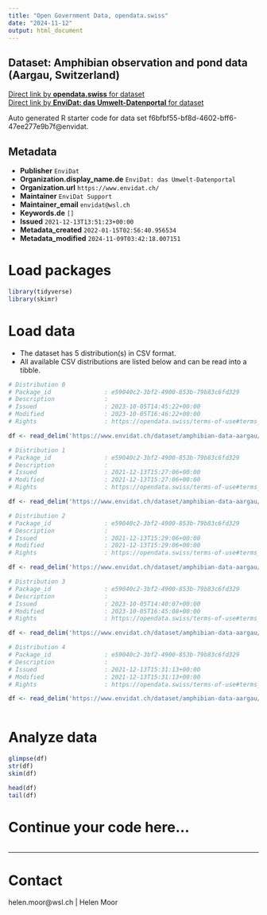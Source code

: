 ```yaml
---
title: "Open Government Data, opendata.swiss"
date: "2024-11-12"
output: html_document
---
```


## Dataset: Amphibian observation and pond data (Aargau, Switzerland)



[Direct link by **opendata.swiss** for dataset](https://opendata.swiss/de/dataset/amphibian-observation-and-pond-data-aargau-switzerland)<br>
[Direct link by **EnviDat: das Umwelt-Datenportal** for dataset](https://www.envidat.ch/#/metadata/amphibian-data-aargau)

Auto generated R starter code for data set f6bfbf55-bf8d-4602-bff6-47ee277e9b7f@envidat.

## Metadata

- **Publisher** `EnviDat`
- **Organization.display_name.de** `EnviDat: das Umwelt-Datenportal`
- **Organization.url** `https://www.envidat.ch/`
- **Maintainer** `EnviDat Support`
- **Maintainer_email** `envidat@wsl.ch`
- **Keywords.de** `[]`
- **Issued** `2021-12-13T13:51:23+00:00`
- **Metadata_created** `2022-01-15T02:56:40.956534`
- **Metadata_modified** `2024-11-09T03:42:18.007151`


# Load packages

```r

library(tidyverse)
library(skimr)

```

# Load data

-   The dataset has 5 distribution(s) in CSV format.
-   All available CSV distributions are listed below and can be read into a tibble.

```r

# Distribution 0
# Package_id               : e59040c2-3bf2-4900-853b-79b83c6fd329
# Description              : 
# Issued                   : 2023-10-05T14:45:22+00:00
# Modified                 : 2023-10-05T16:46:22+00:00
# Rights                   : https://opendata.swiss/terms-of-use#terms_by

df <- read_delim('https://www.envidat.ch/dataset/amphibian-data-aargau/resource/6b907363-02d8-4cfa-8b0f-36ab945866f8')

# Distribution 1
# Package_id               : e59040c2-3bf2-4900-853b-79b83c6fd329
# Description              : 
# Issued                   : 2021-12-13T15:27:06+00:00
# Modified                 : 2021-12-13T15:27:06+00:00
# Rights                   : https://opendata.swiss/terms-of-use#terms_by

df <- read_delim('https://www.envidat.ch/dataset/amphibian-data-aargau/resource/3c9f85f8-6c9b-4532-9038-b027927b1aac')

# Distribution 2
# Package_id               : e59040c2-3bf2-4900-853b-79b83c6fd329
# Description              : 
# Issued                   : 2021-12-13T15:29:06+00:00
# Modified                 : 2021-12-13T15:29:06+00:00
# Rights                   : https://opendata.swiss/terms-of-use#terms_by

df <- read_delim('https://www.envidat.ch/dataset/amphibian-data-aargau/resource/e16a1c32-0953-44d3-bcf4-835b6ac9b0ac')

# Distribution 3
# Package_id               : e59040c2-3bf2-4900-853b-79b83c6fd329
# Description              : 
# Issued                   : 2023-10-05T14:40:07+00:00
# Modified                 : 2023-10-05T16:45:08+00:00
# Rights                   : https://opendata.swiss/terms-of-use#terms_by

df <- read_delim('https://www.envidat.ch/dataset/amphibian-data-aargau/resource/643685b3-940c-44ff-a703-dfd01f6496da')

# Distribution 4
# Package_id               : e59040c2-3bf2-4900-853b-79b83c6fd329
# Description              : 
# Issued                   : 2021-12-13T15:31:13+00:00
# Modified                 : 2021-12-13T15:31:13+00:00
# Rights                   : https://opendata.swiss/terms-of-use#terms_by

df <- read_delim('https://www.envidat.ch/dataset/amphibian-data-aargau/resource/2bfcece3-c25b-4dd9-a059-1b60f8d1c738')



```

# Analyze data

```r

glimpse(df)
str(df)
skim(df)

head(df)
tail(df)

```

# Continue your code here...

```r

```

------------------------------------------------------------------------

# Contact

helen.moor@wsl.ch | Helen Moor
